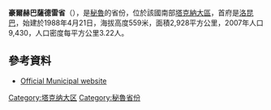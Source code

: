 '''豪爾赫巴薩德雷省'''（{{lang-es|Provincia de Jorge Basadre}}），是[[秘魯|秘魯]]的省份，位於該國南部[[塔克納大區|塔克納大區]]，首府是[[洛昆巴|洛昆巴]]，始建於1988年4月21日，海拔高度559米，面積2,928平方公里，2007年人口9,430，人口密度每平方公里3.22人。

==參考資料==
* {{es icon}} [http://www.munijorgebasadre.gob.pe/ Official Municipal website]{{Wayback|url=http://www.munijorgebasadre.gob.pe/ |date=20120210201555 }}

{{coord|17|36|49|S|70|45|50|W|type:adm2nd_source:itwiki|display=title}}

{{秘魯省份|state=collapsed}}
{{秘鲁行政区划小作品}}
[[Category:塔克纳大区|Category:塔克纳大区]]
[[Category:秘魯省份|Category:秘魯省份]]